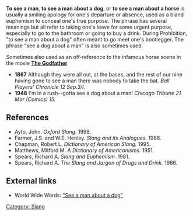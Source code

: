 '''To see a man''', '''to see a man about a dog''', or '''to see a man about a horse''' is usually a smiling apology for one's departure or absence, used as a bland euphemism to conceal one's true purpose.  The phrase has several meanings but all refer to taking one's leave for some urgent purpose, especially to go to the bathroom or going to buy a drink.  During Prohibition, "to see a man about a dog" often meant to go meet one's bootlegger.  The phrase "see a dog about a man" is also sometimes used.

Sometimes also used as an off-reference to the infamous horse scene in the movie [http://www.imdb.com/title/tt0068646/ '''The Godfather''']

* '''1867''' Although they were all out, at the bases, and the rest of our nine having gone to see a man there was nobody to take the bat. ''Ball Players' Chronicle 12 Sep.3/I.''
* '''1948''' I'm in a rush--gotta see a dog about a man! ''Chicago Tribune 21 Mar (Comics) 15.''

==References==
* Ayto, John. ''Oxford Slang.'' 1998.
* Farmer, J.S. and W.E. Henley. ''Slang and its Analogues.'' 1986.
* Chapman, Robert L. ''Dictionary of American Slang.'' 1995.
* Matthews, Mitford M. ''A Dictionary of Americanisms.'' 1951.
* Spears, Richard A. ''Slang and Euphemism.'' 1981.
* Spears, Richard A. ''The Slang and Jargon of Drugs and Drink.'' 1986.

== External links ==
* World Wide Words: [http://www.worldwidewords.org/qa/qa-see1.htm "See a man about a dog"]

[[Category: Slang]]